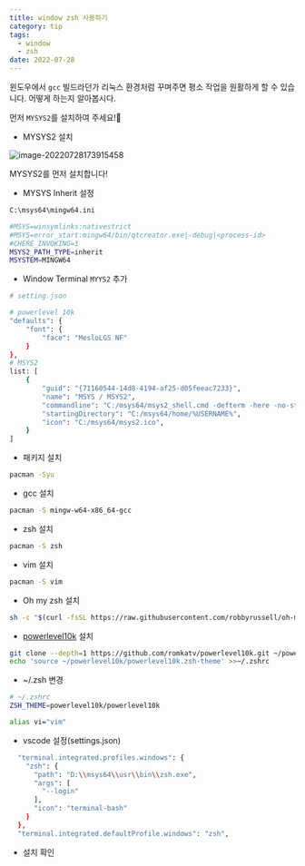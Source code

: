 ```yaml
---
title: window zsh 사용하기
category: tip
tags:
  - window
  - zsh
date: 2022-07-28
---
```


윈도우에서 `gcc` 빌드라던가 리눅스 환경처럼 꾸며주면 평소 작업을 원활하게 할 수 있습니다. 어떻게 하는지 알아봅시다.

먼저 `MYSYS2`를 설치하여 주세요!😤

- MYSYS2 설치

![image-20220728173915458](../../assets/images/posts/2022-07-28-post-window-zsh/image-20220728173915458.png)

MYSYS2를 먼저 설치합니다!

- MYSYS Inherit 설정

```bash
C:\msys64\mingw64.ini

#MSYS=winsymlinks:nativestrict
#MSYS=error_start:mingw64/bin/qtcreator.exe|-debug|<process-id>
#CHERE_INVOKING=1
MSYS2_PATH_TYPE=inherit
MSYSTEM=MINGW64
```

- Window Terminal `MYYS2` 추가

```bash
# setting.json

# powerlevel 10k
"defaults": {
    "font": {
    	"face": "MesloLGS NF"
    }
},
# MSYS2
list: [
    {
        "guid": "{71160544-14d8-4194-af25-d05feeac7233}",
        "name": "MSYS / MSYS2",
        "commandline": "C:/msys64/msys2_shell.cmd -defterm -here -no-start -msys -use-full-path -shell zsh",
        "startingDirectory": "C:/msys64/home/%USERNAME%",
        "icon": "C:/msys64/msys2.ico",
    }
]
```

- 패키지 설치

```bash
pacman -Syu
```

- gcc 설치

```bash
pacman -S mingw-w64-x86_64-gcc
```

- zsh 설치

```bash
pacman -S zsh
```

- vim 설치

```bash
pacman -S vim
```

- Oh my zsh 설치

```bash
sh -c "$(curl -fsSL https://raw.githubusercontent.com/robbyrussell/oh-my-zsh/master/tools/install.sh)"
```

- [powerlevel10k](https://github.com/romkatv/powerlevel10k#installation) 설치

```bash
git clone --depth=1 https://github.com/romkatv/powerlevel10k.git ~/powerlevel10k
echo 'source ~/powerlevel10k/powerlevel10k.zsh-theme' >>~/.zshrc
```

- ~/.zsh 변경

```bash
# ~/.zshrc
ZSH_THEME=powerlevel10k/powerlevel10k

alias vi="vim"

```

- vscode 설정(settings.json)

```bash
  "terminal.integrated.profiles.windows": {
    "zsh": {
      "path": "D:\\msys64\\usr\\bin\\zsh.exe",
      "args": [
        "--login"
      ],
      "icon": "terminal-bash"
    }
  },
  "terminal.integrated.defaultProfile.windows": "zsh",
```

- 설치 확인
